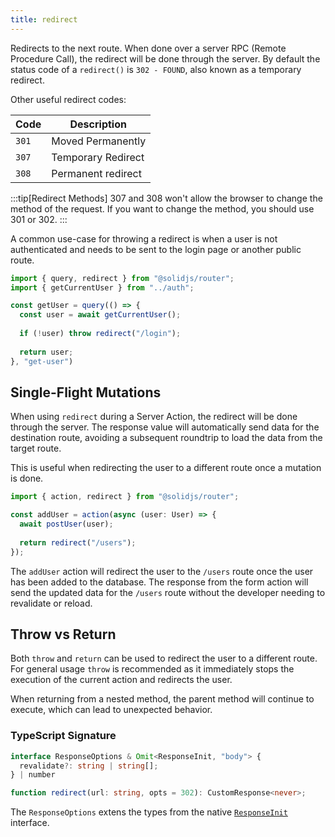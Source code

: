```yaml
---
title: redirect
---
```


Redirects to the next route.
When done over a server RPC (Remote Procedure Call), the redirect will be done through the server.
By default the status code of a `redirect()` is `302 - FOUND`, also known as a temporary redirect.

Other useful redirect codes:

| Code | Description |
| ---- | ----------- |
| `301` | Moved Permanently |
| `307` | Temporary Redirect |
| `308` | Permanent redirect |

:::tip[Redirect Methods]
307 and 308 won't allow the browser to change the method of the request.
If you want to change the method, you should use 301 or 302.
:::

A common use-case for throwing a redirect is when a user is not authenticated and needs to be sent to the login page or another public route.

```js title="/queries/get-user.ts" {7}
import { query, redirect } from "@solidjs/router";
import { getCurrentUser } from "../auth";

const getUser = query(() => {
  const user = await getCurrentUser();
  
  if (!user) throw redirect("/login");
  
  return user;
}, "get-user")
```

## Single-Flight Mutations

When using `redirect` during a Server Action, the redirect will be done through the server.
The response value will automatically send data for the destination route, avoiding a subsequent roundtrip to load the data from the target route.

This is useful when redirecting the user to a different route once a mutation is done.

```ts title="/actions/add-user.ts" {3,6}
import { action, redirect } from "@solidjs/router";

const addUser = action(async (user: User) => {
  await postUser(user);
  
  return redirect("/users");
});
```

The `addUser` action will redirect the user to the `/users` route once the user has been added to the database.
The response from the form action will send the updated data for the `/users` route without the developer needing to revalidate or reload.

## Throw vs Return

Both `throw` and `return` can be used to redirect the user to a different route.
For general usage `throw` is recommended as it immediately stops the execution of the current action and redirects the user.

When returning from a nested method, the parent method will continue to execute, which can lead to unexpected behavior.

### TypeScript Signature

```typescript
interface ResponseOptions & Omit<ResponseInit, "body"> {
  revalidate?: string | string[];
} | number

function redirect(url: string, opts = 302): CustomResponse<never>;
``` 

The `ResponseOptions` extens the types from the native [`ResponseInit`](https://developer.mozilla.org/en-US/docs/Web/API/Response/Response#options) interface.